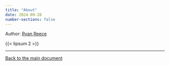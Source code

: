 ```yaml
---
title: "About"
date: 2024-09-28
number-sections: false
---
```


Author: [Ryan Reece](https://rreece.github.io/)


{{< lipsum 2 >}}


-------------


[Back to the main document](./)


